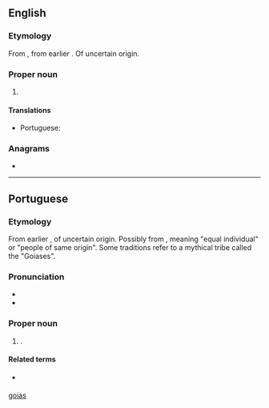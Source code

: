 ==English==
{{wikipedia}}

===Etymology===
From {{etyl|pt|en}} {{m|pt|Goiás}}, from earlier {{m|pt|Goyaz}}. Of uncertain origin.

===Proper noun===
{{en-proper noun}}

# {{place|en|state|r/Center-West Region|c/Brazil|capital=Goiânia}}

====Translations====
{{trans-top|state in central-western Brazil}}
* Portuguese: {{t+|pt|Goiás|m}}
{{trans-mid}}
{{trans-bottom}}

===Anagrams===
* {{anagrams|en|a=agios|agios}}

[[Category:English terms spelled with Á|goias]]

----

==Portuguese==

===Etymology===
From earlier {{m|pt|Goyaz}}, of uncertain origin. Possibly from {{etyl|tpw|pt}}, meaning "equal individual" or "people of same origin". Some traditions refer to a mythical tribe called the "Goiases".

===Pronunciation===
* {{pt-IPA}}
* {{audio|pt|Pt-br Goiás.ogg|Audio (BR)}}

===Proper noun===
{{pt-proper noun}}
# {{place|pt|state|macroregion/pt:Central-West Region|c/pt:Brazil|capital=pt:Goiânia}}.
#: {{syn|pt|GO}} {{gloss|abbreviation}}

====Related terms====
* {{l|pt|goiano}} {{gloss|[[demonym]]}}